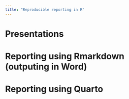 ```yaml
---
title: "Reproducible reporting in R"
---
```


# Presentations

# Reporting using Rmarkdown (outputing in Word)

# Reporting using Quarto
